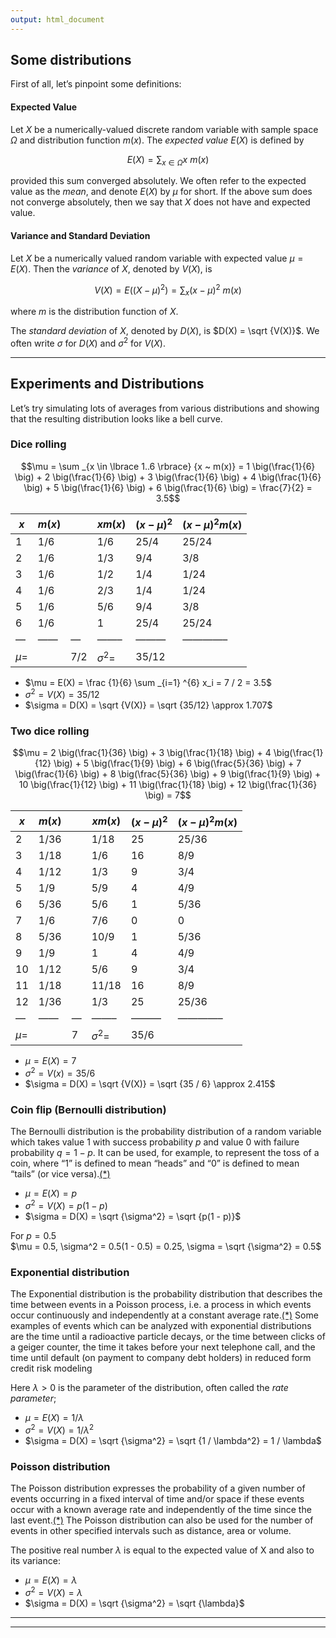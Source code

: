 ```yaml
---
output: html_document
---
```


## Some distributions

First of all, let's pinpoint some definitions:

#### Expected Value

Let $X$ be a numerically-valued discrete random variable with sample space
$\Omega$ and distribution function $m(x)$. The _expected value_ $E(X)$ is defined by

$$E(X) = \sum _{x \in \Omega} {x ~ m(x)}$$

provided this sum converged absolutely. We often refer to the expected value as the _mean_, and denote $E(X)$ by $\mu$ for short. If the above sum does not converge absolutely, then we say that $X$ does not have and expected value.

#### Variance and Standard Deviation

Let $X$ be a numerically valued random variable with expected value
$\mu = E(X)$. Then the _variance_ of $X$, denoted by $V (X)$, is

$$V (X) = E((X - \mu)^2) = \sum _{x} {(x - \mu)^2 ~ m(x)}$$

where $m$ is the distribution function of $X$.

The *standard deviation* of $X$, denoted by $D(X)$, is $D(X) = \sqrt {V(X)}$. We often write $\sigma$ for $D(X)$ and $\sigma^2$ for $V(X)$.

---

## Experiments and Distributions

Let's try simulating lots of averages from various distributions and showing
that the resulting distribution looks like a bell curve.

### Dice rolling

$$\mu = \sum _{x \in \lbrace 1..6 \rbrace} {x ~ m(x)} = 1 \big(\frac{1}{6} \big) + 2 \big(\frac{1}{6} \big) + 3 \big(\frac{1}{6} \big) + 4 \big(\frac{1}{6} \big) + 5 \big(\frac{1}{6} \big) + 6 \big(\frac{1}{6} \big) = \frac{7}{2} = 3.5$$

 $x$ | $m(x)$ |   | $x m(x)$ | $(x-\mu)^2$ | $(x-\mu)^2 m(x)$
--- | ------ | --- | -------- | --------- | --------------
 1 |  1/6 |   |   1/6  |   25/4  |    25/24
 2 |  1/6 |   |   1/3  |    9/4  |     3/8
 3 |  1/6 |   |   1/2  |    1/4  |     1/24
 4 |  1/6 |   |   2/3  |    1/4  |     1/24
 5 |  1/6 |   |   5/6  |    9/4  |     3/8
 6 |  1/6 |   |    1   |   25/4  |    25/24
--- |------ | --- | -------- | --------- | --------------
   | $\mu =$ |   | 7/2 | $\sigma^2 =$ | 35/12


* $\mu = E(X) = \frac {1}{6} \sum _{i=1} ^{6} x_i = 7 / 2 = 3.5$  
* $\sigma^2 = V(X) = 35/12$  
* $\sigma = D(X) = \sqrt {V(X)} = \sqrt {35/12} \approx 1.707$

### Two dice rolling

$$\mu = 2 \big(\frac{1}{36} \big) + 3 \big(\frac{1}{18} \big) + 4 \big(\frac{1}{12} \big) + 5 \big(\frac{1}{9} \big) + 6 \big(\frac{5}{36} \big) + 7 \big(\frac{1}{6} \big) + 8 \big(\frac{5}{36} \big) + 9 \big(\frac{1}{9} \big) + 10 \big(\frac{1}{12} \big) + 11 \big(\frac{1}{18} \big) + 12 \big(\frac{1}{36} \big) = 7$$

 $x$ | $m(x)$ |   | $x m(x)$ | $(x-\mu)^2$ | $(x-\mu)^2 m(x)$
--- | ------ | --- | -------- | --------- | --------------
 2 | 1/36 |   |   1/18 |    25   |    25/36
 3 | 1/18 |   |   1/6  |    16   |     8/9
 4 | 1/12 |   |   1/3  |     9   |     3/4
 5 |  1/9 |   |   5/9  |     4   |     4/9
 6 | 5/36 |   |   5/6  |     1   |     5/36
 7 |  1/6 |   |   7/6  |     0   |     0
 8 | 5/36 |   |  10/9  |     1   |     5/36
 9 |  1/9 |   |    1   |     4   |     4/9
10 | 1/12 |   |   5/6  |     9   |     3/4
11 | 1/18 |   |  11/18 |    16   |     8/9
12 | 1/36 |   |   1/3  |    25   |    25/36
--- | ------ | --- | -------- | --------- | --------------
   | $\mu =$ |    |  7 | $\sigma^2 =$ | 35/6


* $\mu = E(X) = 7$  
* $\sigma^2 = V(x) = 35 / 6$  
* $\sigma = D(X) = \sqrt {V(X)} = \sqrt {35 / 6} \approx 2.415$

### Coin flip (Bernoulli distribution)

The Bernoulli distribution is the probability distribution of a random variable which takes value $1$ with success probability $p$ and value $0$ with failure probability $q = 1 - p$. It can be used, for example, to represent the toss of a coin, where "1" is defined to mean "heads" and "0" is defined to mean "tails" (or vice versa).[(*)](http://en.wikipedia.org/wiki/Bernoulli_distribution)

* $\mu = E(X) = p$  
* $\sigma^2 = V(X) = p(1 - p)$
* $\sigma = D(X) = \sqrt {\sigma^2} = \sqrt {p(1 - p)}$

For $p = 0.5$  
$\mu = 0.5, \sigma^2 = 0.5(1 - 0.5) = 0.25, \sigma = \sqrt {\sigma^2} = 0.5$


### Exponential distribution

The Exponential distribution is the probability distribution that describes the time between events in a Poisson process, i.e. a process in which events occur continuously and independently at a constant average rate.[(*)](http://en.wikipedia.org/wiki/Exponential_distribution)
Some examples of events which can be analyzed with exponential distributions are the time until a radioactive particle decays, or the time between clicks of a geiger counter, 
the time it takes before your next telephone call, and
the time until default (on payment to company debt holders) in reduced form credit risk modeling

Here $\lambda > 0$ is the parameter of the distribution, often called the _rate parameter_;

* $\mu = E(X) = 1 / \lambda$  
* $\sigma^2 = V(X) = 1 / \lambda^2$
* $\sigma = D(X) = \sqrt {\sigma^2} = \sqrt {1 / \lambda^2} = 1 / \lambda$


### Poisson distribution

The Poisson distribution expresses the probability of a given number of events occurring in a fixed interval of time and/or space if these events occur with a known average rate and independently of the time since the last event.[(*)](http://en.wikipedia.org/wiki/Poisson_distribution)
The Poisson distribution can also be used for the number of events in other specified intervals such as distance, area or volume.

The positive real number $\lambda$ is equal to the expected value of X and also to its variance:

* $\mu = E(X)= \lambda$  
* $\sigma^2 = V(X) = \lambda$  
* $\sigma = D(X) = \sqrt {\sigma^2} = \sqrt {\lambda}$

--------


-------
